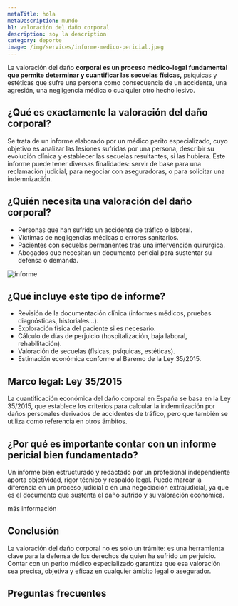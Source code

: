 ```yaml
---
metaTitle: hola
metaDescription: mundo
h1: valoración del daño corporal
description: soy la description
category: deporte
image: /img/services/informe-medico-pericial.jpeg
---
```



La valoración del daño **corporal es un proceso médico-legal fundamental que permite determinar y cuantificar las secuelas físicas,** psíquicas y estéticas que sufre una persona como consecuencia de un accidente, una agresión, una negligencia médica o cualquier otro hecho lesivo.

## ¿Qué es exactamente la valoración del daño corporal?

Se trata de un informe elaborado por un médico perito especializado, cuyo objetivo es analizar las lesiones sufridas por una persona, describir su evolución clínica y establecer las secuelas resultantes, si las hubiera. Este informe puede tener diversas finalidades: servir de base para una reclamación judicial, para negociar con aseguradoras, o para solicitar una indemnización.

<ServiceForm heading="contacta conmigo" />

## ¿Quién necesita una valoración del daño corporal?

- Personas que han sufrido un accidente de tráfico o laboral.
- Víctimas de negligencias médicas o errores sanitarios.
- Pacientes con secuelas permanentes tras una intervención quirúrgica.
- Abogados que necesitan un documento pericial para sustentar su defensa o demanda.

<Image
  src="/img/services/informe-medico-pericial.jpeg"
  alt="informe"
  height={1200}
  width={750}
/>

## ¿Qué incluye este tipo de informe?

- Revisión de la documentación clínica (informes médicos, pruebas diagnósticas, historiales...).
- Exploración física del paciente si es necesario.
- Cálculo de días de perjuicio (hospitalización, baja laboral, rehabilitación).
- Valoración de secuelas (físicas, psíquicas, estéticas).
- Estimación económica conforme al Baremo de la Ley 35/2015.

## Marco legal: Ley 35/2015

La cuantificación económica del daño corporal en España se basa en la Ley 35/2015, que establece los criterios para calcular la indemnización por daños personales derivados de accidentes de tráfico, pero que también se utiliza como referencia en otros ámbitos.

<CtaLinks modifier="service-page" />

## ¿Por qué es importante contar con un informe pericial bien fundamentado?

Un informe bien estructurado y redactado por un profesional independiente aporta objetividad, rigor técnico y respaldo legal. Puede marcar la diferencia en un proceso judicial o en una negociación extrajudicial, ya que es el documento que sustenta el daño sufrido y su valoración económica.

<MainCta modifier="service-page">más información</MainCta>

## Conclusión

La valoración del daño corporal no es solo un trámite: es una herramienta clave para la defensa de los derechos de quien ha sufrido un perjuicio. Contar con un perito médico especializado garantiza que esa valoración sea precisa, objetiva y eficaz en cualquier ámbito legal o asegurador.

## Preguntas frecuentes

<FAQ faqs={FAQ_VALORACION_DANO_CORPORAL} />
